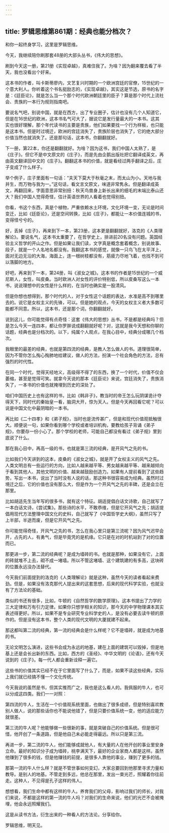 ```yaml
---
---
---
```

title: 罗辑思维第861期：经典也能分档次？
---

和你一起终身学习，这里是罗辑思维。

今天，我继续陪你刷那套48册的大部头丛书，《伟大的思想》。

刷到今天这一册，第21册《实现卓越》，真难住我了。为啥？因为翻来覆去看了半天，我也没看出个好来。

这本书的作者，叫卡斯蒂廖内，文艺复兴时期的一个欧洲宫廷的官僚，15世纪的一个意大利人。你听着这个书名挺励志的，《实现卓越》，其实这是节选，原书的名字是：《廷臣论》，就是怎么当一个那个时代欧洲朝廷里的臣子？算是那个时代上流社会、贵族的一本行为规则指南吧。

要说名气吧，别说中国，就是在西方，出了专业圈子，估计也没有几个人知道它，但是在16世纪的欧洲，这本书名气可大了，据说它是发行量最大的一本书。这其实也很好理解，那个年代读书的主要是贵族，他们如果要找一个行为样板，也只能是这本书。但是时过境迁，欧洲的宫廷消失了，贵族阶层也消失了，它的绝大部分价值当然也就消失了。还是那句话，这本书，你翻翻就好。

下一册，第22本，你还是翻翻就好。为啥？因为这书，我们中国人太熟了，是《庄子》。但它不是中文原文的《庄子》，而是先由企鹅出版社把它翻译成英文，再由英文翻译回中文的《庄子》。翻翻这本书的价值，就是看经过两手翻译之后，庄子变成了什么样子。

举个例子，庄子里面有一句话：“夫天下莫大于秋毫之末，而太山为小。天地与我并生，而万物与我为一。”这句话，看文言文原文，味道非常隽永。但是翻译成英文，再翻回来，字面意思非常别扭：秋天鸟兽身上新长出来的细毛的末端比泰山还大？我们中国人觉得奇怪，估计英语世界的人看着也觉得别扭。

你看，书这个东西，真是个植物，严重依赖水土环境，文化环境一变，无论是时间变迁，比如《廷臣论》，还是空间转换，比如《庄子》，都能让一本价值连城的书，变得怪兮兮的。

好，丢掉《庄子》，再来到下一本，第23册，这本更是翻翻就好，洛克的《人类理解论》。要说名气，这本书太重要了，在哲学史上，排进前20名没有问题。英国经验主义哲学的开山之作。但是如果让我们读，文字真是概念套着概念，别说故事、段子，就是一个人名地名都没有。我翻这本书的感觉，就像一只鸟飞在太平洋上，面对无边无沿的大海，海面上，连一根树枝都没有，筋疲力尽地飞着，也找不到可以落脚的地方。

好吧，再来到下一本，第24册，叫《淑女之城》。这本书的作者是15世纪的一个威尼斯人，女性，叫皮桑。当时欧洲人对女性的评价特别低，所以皮桑写这么一本书，说说理想中的女性是什么样的，在当时也确实是一股清风。

但是你想也想得到，那个时代的人，对于女性这个话题的表达，水准是高不到哪里去的。说它是女权主义的先锋，可以。但是她的观点，今天的女权主义者大多数可能都不同意。所以，这本书，还是那个词，你翻翻就好。

说到这儿，你可能觉得有点奇怪：这套《伟大的思想》丛书，不是都是经典吗？但是怎么今天一连四本，都让你罗胖说成翻翻就好呢？对，这就是我今天想和你聊的话题，经典也是分档次的。以下，纯属个人观点，在我心目中，经典分成哪几个档次。

我眼里的最差的经典，也就是第四流的经典，是教人怎么做人的书。道理很简单，因为不管你怎么掏心掏肺地给建议，做人的方法，扮演一个社会角色的方法，总有强烈的时代性。

在同一个时代，觉得天经地义，高级得不得了的东西，换了一个时代，价值不仅会萎缩，甚至是觉得可笑。就拿今天说的那本《廷臣论》来说，宫廷消失了，贵族消失了，一本书的价值也就掩埋到历史的深处了。

咱们中国历史上也有这样的书，比如《韩非子》，教当时的帝王怎么玩阴谋诡计夺得天下，同时代的秦始皇一看，脑洞大开，惊为天人。但是今天再回看它呢？可以说是中国文化中最阴暗的一本书。

再比如《二十四孝》和《弟子规》，当时也是流传甚广，但是和现代价值观抵触很大。顺便说一句，如果你看到哪个学校或者培训机构，要教给孩子背诵《弟子规》，你要存一份小心了。那个学校的老师，可能自己都没有看过《弟子规》里到底说了什么。

那在我心目中，再高一级的书，也就是第三流的经典，是开风气之先的书。

比如我们今天讲到的这本，皮桑的《淑女之城》，就是开了女权主义的风气之先。人类文明总有一些运行的方向，比如人越来越平等、男女越来越平等、越来越倾向于看到其他人、其他文明的价值、越来越鼓励创造力。如果有人提前看到了这些趋势，写出一本书，说出了当时没有人说的话，那这种书很容易成为经典。虽然时过境迁之后，它的价值也没有那么大，但是作为一个开风气之先的丰碑，还是会立在那里。

比如胡适先生当年写的很多书，就有这个特征。胡适提倡白话文诗歌，自己就写了一本白话文诗，《尝试集》。那些诗的水平，不敢恭维，但是它开风气之先；胡适提倡用现代方法整理中国文化的史料，自己就写了《中国哲学史大纲》，虽然只写了上半部，半途而废，但是它开风气之先。

你可能觉得奇怪，开风气之先的书，怎么在我心里只是第三流呢？因为风气迟早会开，占先的人，有勇气，但是毕竟凭的是机缘。它只是在对的时机站到了对的位置而已。

那更进一步，第二流的经典呢？是成为墙砖的书。也就是那种，如果没有它，上面的砖就堆不上去，砌不成一堵墙。所以不管这堵墙、这个建筑建的有多高，这块砖的位置永远没办法替代。

今天我们前面提到的洛克的《人类理解论》就是这种，虽然今天的读者看起来费劲。但是，如果没有洛克那代人提出来的这套思想，后来的现代科学实验，也就没有了方法论的基础。

类似的书还有很多，比如，牛顿的《自然哲学的数学原理》。这本书提出了力学的三大定律和万有引力定律。如果你只想学相关的知识，那今天的中学物理课本其实表述得更好。所以，如果不是专业研究专业科学史的人，是没有必要去读牛顿的原作的。但是没有这本书，整个人类的现代文明的大厦就建不起来。

那这都叫第二流的经典，第一流的经典会是什么样呢？它不是墙砖，就是成为地基的书。

无论文明怎么演进，这些书会成为永远的地基，建在上面的建筑可以毁掉，但是地基上还是会长出新的东西。比如，西方的《圣经》、中华文明的《论语》，还有今天说到的《庄子》。每一代人都会重新诠释一遍它。

这些书的价值其实已经不在于它里面写了什么了，而是，如果不读这些经典，实际上我们就已经搞不懂一个文化传统。

今天我说的虽然是书，但其实推而广之，我也是这么看人的。我佩服的牛人，也可以分成这四类。我们一一对照：

第四流的牛人，生活在一个价值观系统里面，也做出了很多成绩，但是特别喜欢教别人做人，说的那些话你也不能说他错了，但是只要价值系统一变，他的适应能力就很差。

第三流的牛人呢？他能够做一些很新的事，就是突破自己的价值系统。但是很可惜，他开创了一条道路，但是他自己未必能走得最远。所以只是第三流。

再进一步，第二流的牛人，他们能够成就他人，有大量的人在他开创的事业里安身立命。最好的知识分子成为墙砖，桃李满天下，最好的企业家商人都是这样。虽然他赚到了很多的钱，但是他赚钱的前提，是很多人靠他的事业，赚到了更多的钱。

那第一流的牛人什么样？就是不管世事如何变幻，大家总要回到他那里寻求力量和教导。是别人的地基。不管走到多远，他总在那里，发出一束光芒，照耀着你往前走。这种人，不见得是孔子这样的伟人。

想想看，我们生命中都有这样的牛人。养育我们的父母，影响过我们的师长，对我们来说，不都是这样的第一流的牛人吗？对我们的生命来说，他们的光芒不会被掩埋，他会永远照耀我们。

这是从读书方法，衍生出来的一种看人的方法论。分享给你。

罗辑思维，明天见。

